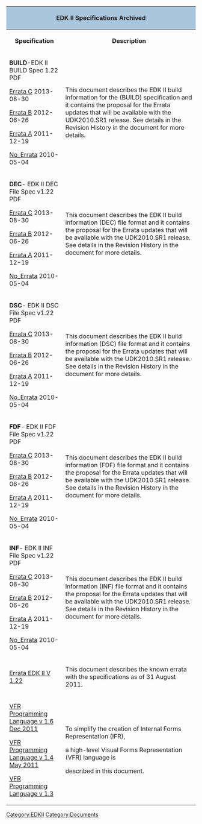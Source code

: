 <div class="t_projects">

<table>
<tr><th colspan="4" style="background-color:#a9c6dd">EDK II Specifications Archived
</th>

</tr>
<tr>
<th>Specification</th>
<th>Description</th>
</tr>
<tr>
 </tr>

<tr>
<td>
'''BUILD'''-EDK II BUILD Spec 1.22 PDF

[https://sourceforge.net/projects/edk2/files/Specifications/Build_Spec_v1.22_Errata_C.pdf/download  Errata C] 2013-08-30

[https://sourceforge.net/projects/edk2/files/Specifications/Build_Spec_v1.22_Errata_B.pdf/download  Errata B] 2012-06-26

[https://sourceforge.net/projects/edk2/files/Specifications/Build_Spec_1.22_Errata_A_Final.pdf/download  Errata A] 2011-12-19

[https://sourceforge.net/projects/edk2/files/Specifications/EDK_II_Build_v1_22.pdf/download No_Errata] 2010-05-04
</td>
<td>

This document describes the EDK II build information for the (BUILD) specification and it contains the proposal for the Errata updates that will be available with the UDK2010.SR1 release. See details in the Revision History in the document for more details. 


</tr>
<tr>
<td>
'''DEC'''- EDK II DEC File Spec v1.22 PDF

[https://sourceforge.net/projects/edk2/files/Specifications/DEC_Spec_1.22_Errata_C.pdf/download  Errata C] 2013-08-30

[https://sourceforge.net/projects/edk2/files/Specifications/DEC_Spec_v1.22_Errata_B.pdf/download Errata B] 2012-06-26

[https://sourceforge.net/projects/edk2/files/Specifications/DEC_Spec_v1.22_Errata_A_Final.pdf/download  Errata A] 2011-12-19

[https://sourceforge.net/projects/edk2/files/Specifications/DEC_v1_22.pdf/download No_Errata]  2010-05-04


</td>
<td>

This document describes the EDK II build information (DEC) file format and it contains the proposal for the Errata updates that will be available with the UDK2010.SR1 release. See details in the Revision History in the document for more details.


</tr>


<tr>
<td>
'''DSC'''- EDK II DSC File Spec v1.22 PDF

[https://sourceforge.net/projects/edk2/files/Specifications/DSC_Spec_1.22_Errata_C.pdf/download  Errata C] 2013-08-30

[https://sourceforge.net/projects/edk2/files/Specifications/DSC_Spec_v1.22_Errata_B.pdf/download Errata B] 2012-06-26

[https://sourceforge.net/projects/edk2/files/Specifications/DSC_Spec_v1.22_Errata_A_Final.pdf/download  Errata A] 2011-12-19

[https://sourceforge.net/projects/edk2/files/Specifications/DSC_v1_22.pdf/download No_Errata] 2010-05-04

</td>
<td>

This document describes the EDK II build information (DSC) file format and it contains the proposal for the Errata updates that will be available with the UDK2010.SR1 release. See details in the Revision History in the document for more details.

</tr>



<tr>
<td>
'''FDF'''- EDK II FDF File Spec v1.22 PDF

[https://sourceforge.net/projects/edk2/files/Specifications/FDF_Spec_1.22_Errata_C.pdf/download   Errata C] 2013-08-30 

[https://sourceforge.net/projects/edk2/files/Specifications/FDF_Spec_v1.22_Errata_B.pdf/download  Errata B] 2012-06-26

[https://sourceforge.net/projects/edk2/files/Specifications/FDF_Spec_v1.22_Errata_A_Final.pdf/download  Errata A] 2011-12-19

[https://sourceforge.net/projects/edk2/files/Specifications/FDF_v1_22.pdf/download No_Errata] 2010-05-04
</td>
<td>

This document describes the EDK II build information (FDF) file format and it contains the proposal for the Errata updates that will be available with the UDK2010.SR1 release. See details in the Revision History in the document for more details.


</tr>



<tr>
<td>
'''INF'''- EDK II INF File Spec v1.22 PDF 

[https://sourceforge.net/projects/edk2/files/Specifications/INF_Spec_1.22_Errata_C.pdf/download Errata C] 2013-08-30

[https://sourceforge.net/projects/edk2/files/Specifications/INF_Spec_v1.22_Errata_B.pdf/download  Errata B] 2012-06-26
 
[https://sourceforge.net/projects/edk2/files/Specifications/INF_Spec_v1.22_Errata_A_Final.pdf/download  Errata A] 2011-12-19

[https://sourceforge.net/projects/edk2/files/Specifications/INF_v1_22.pdf/download No_Errata] 2010-05-04

</td>
<td>

This document describes the EDK II build information (INF) file format and it contains the proposal for the Errata updates that will be available with the UDK2010.SR1 release. See details in the Revision History in the document for more details.


</tr>





<tr>
<td>
[https://sourceforge.net/projects/edk2/files/Specifications/Errata_v1.22.pdf/download Errata EDK II V 1.22]
</td>
<td>
This document describes the known errata with the specifications as of 31 August 2011.
</td>
</tr>




<tr>
<td>

[https://sourceforge.net/projects/edk2/files/Specifications/VFR_1_6.pdf/download VFR Programming Language v 1.6 Dec 2011]

[https://sourceforge.net/projects/edk2/files/Specifications/VFR1_4_May_03_11.pdf/download VFR Programming Language v 1.4 May 2011]

[https://sourceforge.net/projects/edk2/files/Specifications/VFR_1_3.pdf/download VFR Programming Language v 1.3]</td>
<td>
To simplify the creation of Internal Forms Representation (IFR), 

a high-level Visual Forms Representation (VFR) language is

described in this document.</td>
</tr>




</table>
[[Category:EDKII]]
[[Category:Documents]]